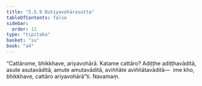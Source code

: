 ```yaml
---
title: "5.5.9 Dutiyavohārasutta"
tableOfContents: false
sidebar:
  order: 11
type: "tipitaka"
basket: "su"
book: "a4"
---
```



<DynamicBreadcrumb />

<Division number="251" book="a4">

<Paragraph number="1512" book="a4">
“Cattārome, bhikkhave, ariyavohārā. Katame cattāro? Adiṭṭhe adiṭṭhavāditā, asute asutavāditā, amute amutavāditā, aviññāte aviññātavāditā—  ime kho, bhikkhave, cattāro ariyavohārā”ti.

</Paragraph>
</Division>

<Paragraph number="1513" type="center" book="a4">
Navamaṃ.
</Paragraph>